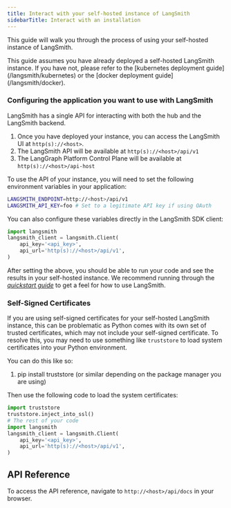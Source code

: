 ```yaml
---
title: Interact with your self-hosted instance of LangSmith
sidebarTitle: Interact with an installation
---
```


This guide will walk you through the process of using your self-hosted instance of LangSmith.

<Info>
  This guide assumes you have already deployed a self-hosted LangSmith instance. If you have not, please refer to the [kubernetes deployment guide](/langsmith/kubernetes) or the [docker deployment guide](/langsmith/docker).
</Info>

### Configuring the application you want to use with LangSmith

LangSmith has a single API for interacting with both the hub and the LangSmith backend.

1. Once you have deployed your instance, you can access the LangSmith UI at `http(s)://<host>`.
2. The LangSmith API will be available at `http(s)://<host>/api/v1`
3. The LangGraph Platform Control Plane will be available at `http(s)://<host>/api-host`

To use the API of your instance, you will need to set the following environment variables in your application:

```bash
LANGSMITH_ENDPOINT=http://<host>/api/v1
LANGSMITH_API_KEY=foo # Set to a legitimate API key if using OAuth
```

You can also configure these variables directly in the LangSmith SDK client:

```python
import langsmith
langsmith_client = langsmith.Client(
    api_key='<api_key>',
    api_url='http(s)://<host>/api/v1',
)
```

After setting the above, you should be able to run your code and see the results in your self-hosted instance. We recommend running through the [*quickstart guide*](https://docs.smith.langchain.com/#quick-start) to get a feel for how to use LangSmith.

### Self-Signed Certificates

If you are using self-signed certificates for your self-hosted LangSmith instance, this can be problematic as Python comes with its own set of trusted certificates, which may not include your self-signed certificate. To resolve this, you may need to use something like `truststore` to load system certificates into your Python environment.

You can do this like so:

1. pip install truststore (or similar depending on the package manager you are using)

Then use the following code to load the system certificates:

```python
import truststore
truststore.inject_into_ssl()
# The rest of your code
import langsmith
langsmith_client = langsmith.Client(
    api_key='<api_key>',
    api_url='http(s)://<host>/api/v1',
)
```

## API Reference

To access the API reference, navigate to `http://<host>/api/docs` in your browser.
